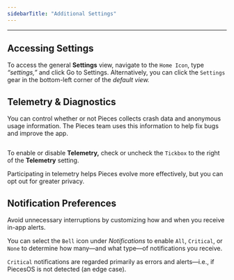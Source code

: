 ```yaml
---
sidebarTitle: "Additional Settings"
---
```


---

## Accessing Settings

To access the general **Settings** view, navigate to the `Home Icon`, type _“settings,”_ and click Go to Settings. Alternatively, you can click the `Settings` gear in the bottom-left corner of the _default view._

## Telemetry & Diagnostics

You can control whether or not Pieces collects crash data and anonymous usage information. The Pieces team uses this information to help fix bugs and improve the app.

<img
  className="mx-auto"
/>

To enable or disable **Telemetry,** check or uncheck the `Tickbox` to the right of the **Telemetry** setting.

<tip>
  Participating in telemetry helps Pieces evolve more effectively, but you can opt out for greater privacy.
</tip>

## Notification Preferences

Avoid unnecessary interruptions by customizing how and when you receive in-app alerts.

You can select the `Bell` icon under _Notifications_ to enable `All`, `Critical`, or `None` to determine how many—and what type—of notifications you receive.

`Critical` notifications are regarded primarily as errors and alerts—i.e., if PiecesOS is not detected (an edge case).